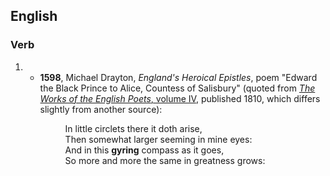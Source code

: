 ==English==

===Verb===
{{head|en|verb form}}

# {{present participle of|en|gyre|nocat=1}}
#* '''1598''', Michael Drayton, ''England's Heroical Epistles'', poem "Edward the Black Prince to Alice, Countess of Salisbury" (quoted from [http://www.archive.org/details/worksenglishpoe147johngoog ''The Works of the English Poets'', volume IV], published 1810, which differs slightly from another source):
#*: In little circlets there it doth arise,<br>Then somewhat larger seeming in mine eyes:<br>And in this '''gyring''' compass as it goes,<br>So more and more the same in greatness grows: